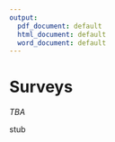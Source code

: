 ```yaml
---
output:
  pdf_document: default
  html_document: default
  word_document: default
---
```


# Surveys 
*TBA*

stub
